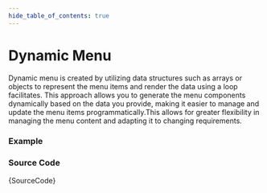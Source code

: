 ```yaml
---
hide_table_of_contents: true
---
```



# Dynamic Menu

Dynamic menu is created by utilizing data structures such as arrays or objects to represent the menu items and render the data using a loop facilitates. This approach allows you to generate the menu components dynamically based on the data you provide, making it easier to manage and update the menu items programmatically.This allows for greater flexibility in managing the menu content and adapting it to changing requirements.

### Example

<IframeWindow url='http://localhost:3000/en/menu-examples/vertical-menu/menu-render/dynamic-menu' />

### Source Code

<TsToJsCodeSnippet>{SourceCode}</TsToJsCodeSnippet>
